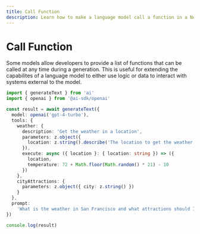 ```yaml
---
title: Call Function
description: Learn how to make a language model call a function in a Node.js application.
---
```


# Call Function

Some models allow developers to provide a list of functions that can be called at any time during a generation. This is useful for extending the capabilites of a language model to either use logic or data to interact with systems external to the model.

```ts file='index.ts'
import { generateText } from 'ai'
import { openai } from '@ai-sdk/openai'

const result = await generateText({
  model: openai('gpt-4-turbo'),
  tools: {
    weather: {
      description: 'Get the weather in a location',
      parameters: z.object({
        location: z.string().describe('The location to get the weather for')
      }),
      execute: async ({ location }: { location: string }) => ({
        location,
        temperature: 72 + Math.floor(Math.random() * 21) - 10
      })
    },
    cityAttractions: {
      parameters: z.object({ city: z.string() })
    }
  },
  prompt:
    'What is the weather in San Francisco and what attractions should I visit?'
})

console.log(result)
```
